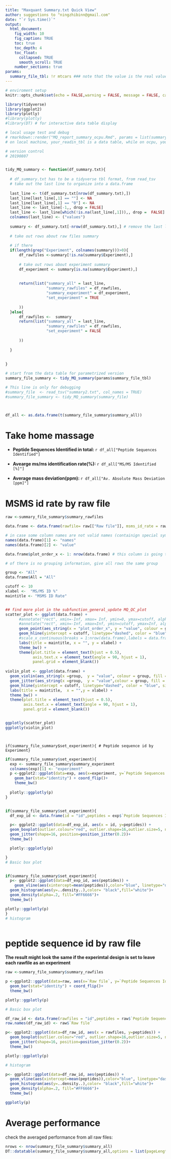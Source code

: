 ```yaml
---
title: "Maxquant Summary.txt Quick View"
author: suggestions to "ningzhibinn@gmail.com"
date: "`r Sys.time()`"
output:
  html_document:
    fig_width: 10
    fig_caption: TRUE
    toc: true
    toc_depth: 4
    toc_float:
      collapsed: TRUE
      smooth_scroll: TRUE
    number_sections: true
params:  
  summary_file_tbl: !r mtcars ### note that the value is the real value, here supposed to be a read in data.table for one click function.  
---
```


<style type="text/css">
.main-container {
  max-width: 1400px;
  margin-left: auto;
  margin-right: auto;
}
</style>


```r
# enviroment setup
knitr::opts_chunk$set(echo = FALSE,warning = FALSE, message = FALSE, cache = TRUE)

library(tidyverse)
library(ggplot2)
library(plotly)
#library(plotly)
#library(DT) # for interactive data table display 

# local usage test and debug
# rmarkdown::render("MQ_report_summary_ocpu.Rmd", params = list(summary_file_tbl =  your_readin_tbl))
# on local machine, your_readin_tbl is a data table, while on ocpu, your_readin_tbl is a json formatted table

# version control
# 20190807



```



```r

tidy_MQ_summary <- function(df_summary.txt){
  
  # df_summary.txt has to be a tidyverse tbl format, from read_tsv
  # take out the last line to organize into a data.frame
  
  last_line <- t(df_summary.txt[nrow(df_summary.txt),])
  last_line[last_line[,1] == ""] <- NA
  last_line[last_line[,1] == "0"] <- NA
  last_line <- last_line[-1,, drop = FALSE]
  last_line <- last_line[which(!is.na(last_line[,1])),, drop =  FALSE]
  colnames(last_line) <- ("values")
  
  summary <- df_summary.txt[-nrow(df_summary.txt),] # remove the last line
  
  # take out rows about raw files summary 
  
  # if there 
  if(length(grep("Experiment", colnames(summary)))>0){
      df_rawfiles <-summary[!is.na(summary$Experiment),]
  
      # take out rows about experiment summary
      df_experiment <- summary[is.na(summary$Experiment),]
    
      
      return(list("summary_all" = last_line,
                  "summary_rawfiles" = df_rawfiles,
                  "summary_experiment" = df_experiment,
                  "set_experiment" = TRUE
                  
      ))
  }else{
      df_rawfiles <-  summary
      return(list("summary_all" = last_line,
                  "summary_rawfiles" = df_rawfiles,
                  "set_experiment" = FALSE
                  
      ))
    
  }
  
  
}

```



```r


# start from the data table for parametrized version
summary_file_summary <- tidy_MQ_summary(params$summary_file_tbl)

# This line is only for debugging
#summary_file  <- read_tsv("summary2.txt", col_names = TRUE)
#summary_file_summary <- tidy_MQ_summary(summary_file)



df_all <- as.data.frame(t(summary_file_summary$summary_all))


```


# Take home massage



*  **Peptide Sequences Identified in total: ** `r df_all["Peptide Sequences Identified"]`

*  **Avearge ms/ms identification rate(%): ** `r df_all["MS/MS Identified [%]"]`

*  **Average mass deviation(ppm): ** `r df_all["Av. Absolute Mass Deviation [ppm]"]`





# MSMS id rate by raw file


```r

raw <-summary_file_summary$summary_rawfiles

data.frame <- data.frame(rawfile= raw[["Raw file"]], msms_id_rate = raw[["MS/MS Identified [%]"]])

# in case some column names are not valid names (containign special symbol, like space, % etc)
names(data.frame)[1] <- "names"
names(data.frame)[2] <- "value"

data.frame$plot_order_x <- 1: nrow(data.frame) # this column is going to be used as x axis

# of there is no grouping information, give all rows the same group

group <- "All"
data.frame$All = "All"

cutoff <- 10
xlabel <-  "MS/MS ID %"
maintitle <- "MSMS ID Rate"


## find more plot in the subfunction_general_update MQ_QC_plot
scatter_plot <- ggplot(data.frame) + 
      #annotate("rect", xmin=-Inf, xmax= Inf, ymin=0, ymax=cutoff, alpha=0.1, fill="red") +
      #annotate("rect", xmin=-Inf, xmax=Inf, ymin=cutoff, ymax=Inf, alpha=0.5, fill="lightblue") +
      geom_point(aes_string(x = "plot_order_x", y = "value", colour = group)) +
      geom_hline(yintercept = cutoff, linetype="dashed", color = "blue", size=1) +
      #scale_x_continuous(breaks = 1:nrow(data.frame),labels = data.frame[,1]) +
      labs(title = maintitle, x = "", y = xlabel) + 
      theme_bw() +
      theme(plot.title = element_text(hjust = 0.5),
            axis.text.x = element_text(angle = 90, hjust = 1),
            panel.grid = element_blank())
    
violin_plot <- ggplot(data.frame) +
  geom_violin(aes_string(x =group,  y = "value", colour = group, fill = group))+
  geom_jitter(aes_string(x =group,  y = "value",colour = group, fill = group),shape=21)  +
  geom_hline(yintercept = cutoff, linetype="dashed", color = "blue", size=1) +
  labs(title = maintitle,  x = "",y = xlabel) + 
  theme_bw() +
  theme(plot.title = element_text(hjust = 0.5),
        axis.text.x = element_text(angle = 90, hjust = 1),
        panel.grid = element_blank())


ggplotly(scatter_plot)
ggplotly(violin_plot)




```







`if(summary_file_summary$set_experiment){ # Peptide sequence id by Experiment}`


```r

if(summary_file_summary$set_experiment){
  exp <- summary_file_summary$summary_experiment
  colnames(exp)[1] <- "experiment"
  p <-ggplot2::ggplot(data=exp, aes(x=experiment, y=`Peptide Sequences Identified`)) +
    geom_bar(stat="identity") + coord_flip()+
    theme_bw()
  
  plotly::ggplotly(p)
}



```

```r

if(summary_file_summary$set_experiment){
  df_exp_id <- data.frame(id = "id",peptides = exp$`Peptide Sequences Identified`)

  p<- ggplot2::ggplot(data=df_exp_id, aes(x = id, y=peptides)) +
  geom_boxplot(outlier.colour="red", outlier.shape=16,outlier.size=5, notch=TRUE)+
  geom_jitter(shape=16, position=position_jitter(0.2))+
  theme_bw()

  plotly::ggplotly(p)

}
# Basic box plot



```

```r
if(summary_file_summary$set_experiment){
  p<- ggplot2::ggplot(data=df_exp_id, aes(peptides)) +
    geom_vline(aes(xintercept=mean(peptides)),color="blue", linetype="dashed", size=2)+
  geom_histogram(aes(y=..density..),color= "black",fill="white")+
  geom_density(alpha=.2, fill="#FF6666")+
  theme_bw()

plotly::ggplotly(p)
}
# histogram



```


# peptide sequence id by raw file

**The result might look the same if the experimtal design is set to leave each rawfile as an experiment**



```r

raw <-summary_file_summary$summary_rawfiles

p <-ggplot2::ggplot(data=raw, aes(x=`Raw file`, y=`Peptide Sequences Identified`)) +
  geom_bar(stat="identity") + coord_flip()+
  theme_bw()

plotly::ggplotly(p)

```



```r


# Basic box plot

df_raw_id <- data.frame(rawfiles = "id",peptides = raw$`Peptide Sequences Identified`)
row.names(df_raw_id) <- raw$`Raw file`

p<- ggplot2::ggplot(data=df_raw_id, aes(x = rawfiles, y=peptides)) +
  geom_boxplot(outlier.colour="red", outlier.shape=16,outlier.size=5, notch=TRUE)+
  geom_jitter(shape=16, position=position_jitter(0.2))+
  theme_bw()

plotly::ggplotly(p)

```


```r

# histogram

p<- ggplot2::ggplot(data=df_raw_id, aes(peptides)) +
  geom_vline(aes(xintercept=mean(peptides)),color="blue", linetype="dashed", size=2)+
  geom_histogram(aes(y=..density..),color= "black",fill="white")+
  geom_density(alpha=.2, fill="#FF6666")+
  theme_bw()

ggplotly(p)

```




# Average performance

check the averaged performance from all raw files:

```r
nrows <- nrow(summary_file_summary$summary_all)
DT::datatable(summary_file_summary$summary_all,options = list(pageLength = nrows))

```
